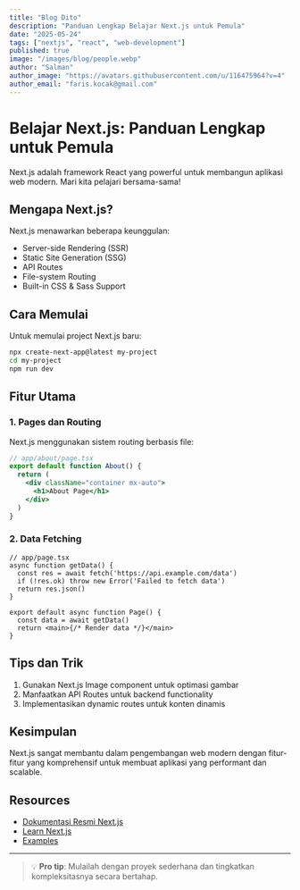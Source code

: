 ```yaml
---
title: "Blog Dito"
description: "Panduan Lengkap Belajar Next.js untuk Pemula"
date: "2025-05-24"
tags: ["nextjs", "react", "web-development"]
published: true
image: "/images/blog/people.webp"
author: "Salman"
author_image: "https://avatars.githubusercontent.com/u/116475964?v=4"
author_email: "faris.kocak@gmail.com"
---
```


Belajar Next.js: Panduan Lengkap untuk Pemula
============================================

Next.js adalah framework React yang powerful untuk membangun aplikasi web modern. Mari kita pelajari bersama-sama!

## Mengapa Next.js?

Next.js menawarkan beberapa keunggulan:
- Server-side Rendering (SSR)
- Static Site Generation (SSG)
- API Routes
- File-system Routing
- Built-in CSS & Sass Support

## Cara Memulai

Untuk memulai project Next.js baru:

```bash
npx create-next-app@latest my-project
cd my-project
npm run dev
```

## Fitur Utama

### 1. Pages dan Routing

Next.js menggunakan sistem routing berbasis file:

```jsx
// app/about/page.tsx
export default function About() {
  return (
    <div className="container mx-auto">
      <h1>About Page</h1>
    </div>
  )
}
```

### 2. Data Fetching

```tsx
// app/page.tsx
async function getData() {
  const res = await fetch('https://api.example.com/data')
  if (!res.ok) throw new Error('Failed to fetch data')
  return res.json()
}

export default async function Page() {
  const data = await getData()
  return <main>{/* Render data */}</main>
}
```

## Tips dan Trik

1. Gunakan Next.js Image component untuk optimasi gambar
2. Manfaatkan API Routes untuk backend functionality
3. Implementasikan dynamic routes untuk konten dinamis

## Kesimpulan

Next.js sangat membantu dalam pengembangan web modern dengan fitur-fitur yang komprehensif untuk membuat aplikasi yang performant dan scalable.

## Resources

- [Dokumentasi Resmi Next.js](https://nextjs.org/docs)
- [Learn Next.js](https://nextjs.org/learn)
- [Examples](https://github.com/vercel/next.js/tree/canary/examples)

---

> 💡 **Pro tip**: Mulailah dengan proyek sederhana dan tingkatkan kompleksitasnya secara bertahap.